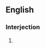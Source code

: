 ==English==

===Interjection===
{{head|en|interjection}}

# {{alternative spelling of|whoop-de-doo|lang=en}}